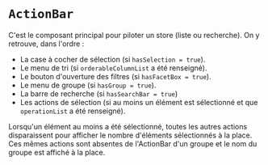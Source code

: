 
<Meta title="Listes/Composants de recherche/ActionBar" />

# `ActionBar`

C'est le composant principal pour piloter un store (liste ou recherche). On y retrouve, dans l'ordre :

-   La case à cocher de sélection (si `hasSelection = true`).
-   Le menu de tri (si `orderableColumnList` a été renseigné).
-   Le bouton d'ouverture des filtres (si `hasFacetBox = true`).
-   Le menu de groupe (si `hasGroup = true`).
-   La barre de recherche (si `hasSearchBar = true`)
-   Les actions de sélection (si au moins un élément est sélectionné et que `operationList` a été renseigné).

Lorsqu'un élément au moins a été sélectionné, toutes les autres actions disparaissent pour afficher le nombre d'éléments sélectionnés à la place. Ces mêmes actions sont absentes de l'ActionBar d'un groupe et le nom du groupe est affiché à la place.
